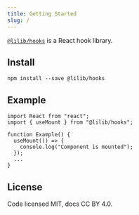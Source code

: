 ```yaml
---
title: Getting Started
slug: /
---
```


[`@lilib/hooks`](https://www.npmjs.com/package/@lilib/hooks) is a React hook library.

## Install

```shell
npm install --save @lilib/hooks
```

## Example

```tsx
import React from "react";
import { useMount } from "@lilib/hooks";

function Example() {
  useMount(() => {
    console.log("Component is mounted");
  });
  ...
}
```

## License

Code licensed MIT, docs CC BY 4.0.
